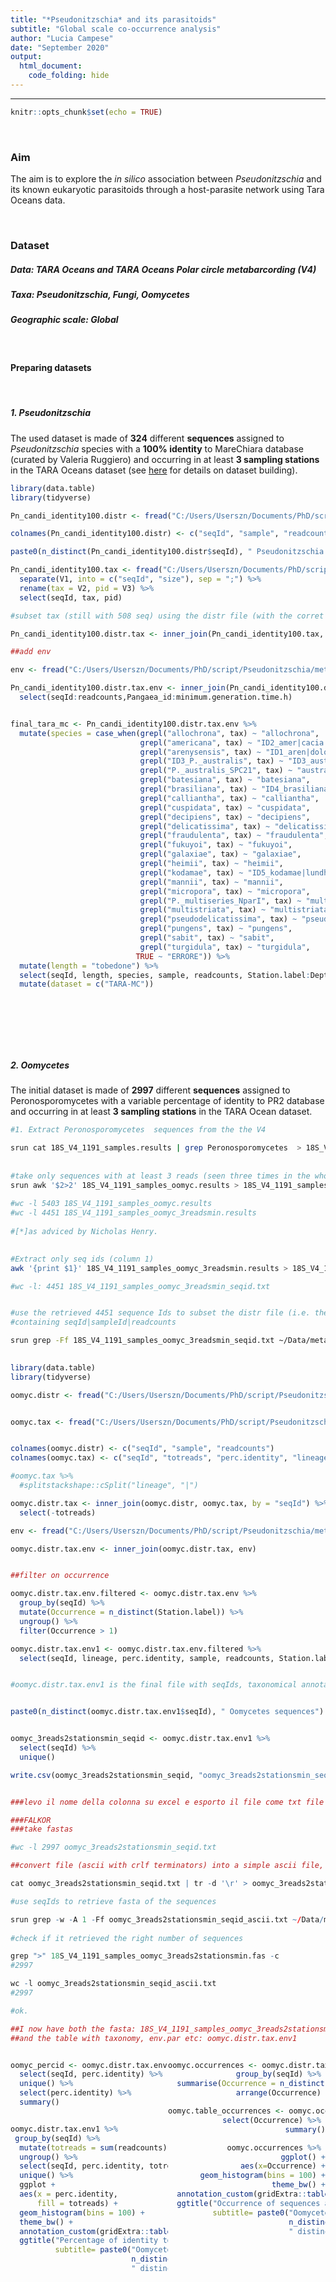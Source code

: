 ```yaml
---
title: "*Pseudonitzschia* and its parasitoids"
subtitle: "Global scale co-occurrence analysis"
author: "Lucia Campese"
date: "September 2020"
output:
  html_document:
    code_folding: hide
---
```

---
  
  ```r
knitr::opts_chunk$set(echo = TRUE)
```

<style>
.column-left{
  float: left;
  width: 50%;
  text-align: left;
}
.column-right{
  float: right;
  width: 50%;
  text-align: right;
}
</style>
  
<br>


### Aim
The aim is to explore the *in silico* association between *Pseudonitzschia* and its known eukaryotic parasitoids through a host-parasite network using Tara Oceans data.

<br>

### Dataset
##### Data: TARA Oceans and TARA Oceans Polar circle metabarcording (V4)
##### Taxa: *Pseudonitzschia*, Fungi, Oomycetes
##### Geographic scale: Global


<br>

#### **Preparing datasets**

<br>

##### 1. *Pseudonitzschia*

The used dataset is made of **324** different **sequences** assigned to *Pseudonitzschia* species with a **100% identity** to MareChiara database (curated by Valeria Ruggiero) and occurring in at least **3 sampling stations** in the TARA Oceans dataset (see [here](https://htmlpreview.github.io/?https://github.com/Iucia/Pseudonitzschia/blob/master/comparison100identity.html "Pn_MC-TARA") for details on dataset building).

```r

library(data.table)
library(tidyverse)

Pn_candi_identity100.distr <- fread("C:/Users/Userszn/Documents/PhD/script/Pseudonitzschia/metaB/V4/cfr100pid/18S_V4_1191_samples_Pncandi_3readsmin_pid100.distr") 

colnames(Pn_candi_identity100.distr) <- c("seqId", "sample", "readcounts")

paste0(n_distinct(Pn_candi_identity100.distr$seqId), " Pseudonitzschia sequence Ids")

Pn_candi_identity100.tax <- fread("C:/Users/Userszn/Documents/PhD/script/Pseudonitzschia/metaB/V4/cfr100pid/Pn_tara_candi_final_pid100.txt") %>%
  separate(V1, into = c("seqId", "size"), sep = ";") %>% 
  rename(tax = V2, pid = V3) %>% 
  select(seqId, tax, pid)

#subset tax (still with 508 seq) using the distr file (with the corret 324 seq) {the aim is to add the taxonomy info}

Pn_candi_identity100.distr.tax <- inner_join(Pn_candi_identity100.tax, Pn_candi_identity100.distr, by = "seqId")

##add env

env <- fread("C:/Users/Userszn/Documents/PhD/script/Pseudonitzschia/metaB/V4/18S_V4_1191_samples_context.tsv")

Pn_candi_identity100.distr.tax.env <- inner_join(Pn_candi_identity100.distr.tax, env) %>% 
  select(seqId:readcounts,Pangaea_id:minimum.generation.time.h)


final_tara_mc <- Pn_candi_identity100.distr.tax.env %>% 
  mutate(species = case_when(grepl("allochrona", tax) ~ "allochrona",
                             grepl("americana", tax) ~ "ID2_amer|cacia|circump|granii",
                             grepl("arenysensis", tax) ~ "ID1_aren|dolo|arc|subcur",
                             grepl("ID3_P._australis", tax) ~ "ID3_australis|multiseries",
                             grepl("P._australis_SPC21", tax) ~ "australis_single",
                             grepl("batesiana", tax) ~ "batesiana",
                             grepl("brasiliana", tax) ~ "ID4_brasiliana|lineola",
                             grepl("calliantha", tax) ~ "calliantha",
                             grepl("cuspidata", tax) ~ "cuspidata",
                             grepl("decipiens", tax) ~ "decipiens",
                             grepl("delicatissima", tax) ~ "delicatissima",
                             grepl("fraudulenta", tax) ~ "fraudulenta",
                             grepl("fukuyoi", tax) ~ "fukuyoi",
                             grepl("galaxiae", tax) ~ "galaxiae",
                             grepl("heimii", tax) ~ "heimii",
                             grepl("kodamae", tax) ~ "ID5_kodamae|lundholmiae",
                             grepl("mannii", tax) ~ "mannii",
                             grepl("micropora", tax) ~ "micropora",
                             grepl("P._multiseries_NparI", tax) ~ "multiseries_single",
                             grepl("multistriata", tax) ~ "multistriata",
                             grepl("pseudodelicatissima", tax) ~ "pseudodelicatissima",
                             grepl("pungens", tax) ~ "pungens",
                             grepl("sabit", tax) ~ "sabit",
                             grepl("turgidula", tax) ~ "turgidula",
                            TRUE ~ "ERRORE")) %>% 
  mutate(length = "tobedone") %>% 
  select(seqId, length, species, sample, readcounts, Station.label:Depth.chloro.max) %>%
  mutate(dataset = c("TARA-MC"))
```

<br>

<br>


<br>

##### 2. Oomycetes

The initial dataset is made of **2997** different **sequences** assigned to Peronosporomycetes with a variable percentage of identity to PR2 database and occurring in at least **3 sampling stations** in the TARA Ocean dataset. 

```bash
#1. Extract Peronosporomycetes  sequences from the the V4

srun cat 18S_V4_1191_samples.results | grep Peronosporomycetes  > 18S_V4_1191_samples_oomyc.results &
  
  
#take only sequences with at least 3 reads (seen three times in the whole dataset) [*]
srun awk '$2>2' 18S_V4_1191_samples_oomyc.results > 18S_V4_1191_samples_oomyc_3readsmin.results &
  
#wc -l 5403 18S_V4_1191_samples_oomyc.results
#wc -l 4451 18S_V4_1191_samples_oomyc_3readsmin.results
  
#[*]as adviced by Nicholas Henry.
  

#Extract only seq ids (column 1)
awk '{print $1}' 18S_V4_1191_samples_oomyc_3readsmin.results > 18S_V4_1191_samples_oomyc_3readsmin_seqid.txt

#wc -l: 4451 18S_V4_1191_samples_oomyc_3readsmin_seqid.txt


#use the retrieved 4451 sequence Ids to subset the distr file (i.e. the one 
#containing seqId|sampleId|readcounts

srun grep -Ff 18S_V4_1191_samples_oomyc_3readsmin_seqid.txt ~/Data/metaB/V4/18S_V4_1191_samples.distr > 18S_V4_1191_samples_oomyc_3readsmin.distr &
  

```

```r
library(data.table)
library(tidyverse)

oomyc.distr <- fread("C:/Users/Userszn/Documents/PhD/script/Pseudonitzschia/metaB/V4/Parasites/Oomiceti/18S_V4_1191_samples_oomyc_3readsmin.distr")


oomyc.tax <- fread("C:/Users/Userszn/Documents/PhD/script/Pseudonitzschia/metaB/V4/Parasites/Oomiceti/18S_V4_1191_samples_oomyc_3readsmin.results", header = F, sep = "\t") #17 sequences


colnames(oomyc.distr) <- c("seqId", "sample", "readcounts")
colnames(oomyc.tax) <- c("seqId", "totreads", "perc.identity", "lineage", "idpr2")

#oomyc.tax %>% 
  #splitstackshape::cSplit("lineage", "|")

oomyc.distr.tax <- inner_join(oomyc.distr, oomyc.tax, by = "seqId") %>% 
  select(-totreads)

env <- fread("C:/Users/Userszn/Documents/PhD/script/Pseudonitzschia/metaB/V4/18S_V4_1191_samples_context.tsv")

oomyc.distr.tax.env <- inner_join(oomyc.distr.tax, env)


##filter on occurrence

oomyc.distr.tax.env.filtered <- oomyc.distr.tax.env %>% 
  group_by(seqId) %>% 
  mutate(Occurrence = n_distinct(Station.label)) %>% 
  ungroup() %>% 
  filter(Occurrence > 1)

oomyc.distr.tax.env1 <- oomyc.distr.tax.env.filtered %>% 
  select(seqId, lineage, perc.identity, sample, readcounts, Station.label:Depth.chloro.max)


#oomyc.distr.tax.env1 is the final file with seqIds, taxonomical annotation, distribution and environmental info


paste0(n_distinct(oomyc.distr.tax.env1$seqId), " Oomycetes sequences")


oomyc_3reads2stationsmin_seqid <- oomyc.distr.tax.env1 %>% 
  select(seqId) %>% 
  unique()

write.csv(oomyc_3reads2stationsmin_seqid, "oomyc_3reads2stationsmin_seqid.csv", row.names = F)


###levo il nome della colonna su excel e esporto il file come txt file e lo porto su falkor 
```

```r

###FALKOR
###take fastas

#wc -l 2997 oomyc_3reads2stationsmin_seqid.txt

##convert file (ascii with crlf terminators) into a simple ascii file, in order to be grepped with the fasta file (simple ascii):

cat oomyc_3reads2stationsmin_seqid.txt | tr -d '\r' > oomyc_3reads2stationsmin_seqid_ascii.txt

#use seqIds to retrieve fasta of the sequences

srun grep -w -A 1 -Ff oomyc_3reads2stationsmin_seqid_ascii.txt ~/Data/metaB/V4/18S_V4_1191_samples.fas --no-group-separator > 18S_V4_1191_samples_oomyc_3reads2stationsmin.fas &
  
#check if it retrieved the right number of sequences

grep ">" 18S_V4_1191_samples_oomyc_3reads2stationsmin.fas -c
#2997

wc -l oomyc_3reads2stationsmin_seqid_ascii.txt
#2997

#ok.

##I now have both the fasta: 18S_V4_1191_samples_oomyc_3reads2stationsmin.fas
##and the table with taxonomy, env.par etc: oomyc.distr.tax.env1
```

<div class="column-left">
```r
oomyc_percid <- oomyc.distr.tax.env1 %>% 
  select(seqId, perc.identity) %>% 
  unique() %>% 
  select(perc.identity) %>% 
  summary()


oomyc.distr.tax.env1 %>% 
 group_by(seqId) %>% 
  mutate(totreads = sum(readcounts)) %>% 
  ungroup() %>% 
  select(seqId, perc.identity, totreads) %>% 
  unique() %>% 
  ggplot + 
  aes(x = perc.identity, 
      fill = totreads) + 
  geom_histogram(bins = 100) + 
  theme_bw() + 
  annotation_custom(gridExtra::tableGrob(oomyc_percid), xmin=70, xmax=80, ymin=600, ymax=900) +
  ggtitle("Percentage of identity to the PR2 reference", 
          subtitle= paste0("Oomycetes, TARA V4; ", 
                           n_distinct(oomyc.distr.tax.env1$seqId), 
                           " distinct amplicons"))
```
</div><div class="column-right">
```r
oomyc.occurrences <- oomyc.distr.tax.env1 %>% 
  group_by(seqId) %>% 
  summarise(Occurrence = n_distinct(Station.label)) %>% 
  arrange(Occurrence) 

oomyc.table_occurrences <- oomyc.occurrences %>% 
  select(Occurrence) %>% 
  summary()

oomyc.occurrences %>% 
  ggplot() +
  aes(x=Occurrence) +
  geom_histogram(bins = 100) +
  theme_bw() +
  annotation_custom(gridExtra::tableGrob(oomyc.table_occurrences), xmin=25, xmax=55, ymin=400, ymax=750) +
  ggtitle("Occurrence of sequences along stations", 
          subtitle= paste0("Oomycetes, TARA V4; ", 
                           n_distinct(oomyc.occurrences$seqId), 
                           " distinct amplicons"))
```
</div>
```r
library(maps)

world_map <- map_data("world")
p <- ggplot() + coord_fixed()

base_world3 <- p + geom_polygon(data=world_map,aes(x=long, y=lat,group=group),colour="gray80",size=0.2, fill="gray80")+
  theme_bw() + coord_fixed()


#map
oomyc.map <- oomyc.distr.tax.env1 %>% 
  group_by(Station.label) %>% 
  mutate(Lat= mean(Latitude),
         Long=mean(Longitude),
         abundance.per.station = sum(readcounts),
         richness.per.station.amplicons = n_distinct(seqId)) %>%
  ungroup() %>% 
  select(seqId, Station.label, Lat, Long, abundance.per.station,
         richness.per.station.amplicons) %>% unique()

base_world3+
  geom_point(data=oomyc.map,
             aes(x = Long, y = Lat, 
                 size = abundance.per.station,
                 fill = richness.per.station.amplicons),
             pch = 21, col = "black") +
  scale_fill_viridis_c() +
  theme_minimal() +
  theme(legend.text=element_text(size=10)) +
  ggtitle("Oomycetes abundance and richness per station (V4)", "") 


####map
fungi.map <- Fungi.distr.tax.env1 %>% 
  group_by(Station.label) %>% 
  mutate(Lat= mean(Latitude),
         Long=mean(Longitude),
         abundance.per.station = sum(readcounts),
         richness.per.station.amplicons = n_distinct(seqId)) %>%
  ungroup() %>% 
  select(seqId, Station.label, Lat, Long, abundance.per.station,
         richness.per.station.amplicons) %>% unique()

base_world3+
  geom_point(data=fungi.map,
             aes(x = Long, y = Lat, 
                 size = abundance.per.station,
                 fill = richness.per.station.amplicons),
             pch = 21, col = "black") +
  scale_fill_viridis_c() +
  theme_minimal() +
  theme(legend.text=element_text(size=10)) +
  ggtitle("Fungi abundance and richness per station (V4)", "") 






tbm_pseudonitzschia <- final_tara_mc %>% 
  select(seqId, sample:Depth.chloro.max) %>% 
  mutate(taxogroup = "Pseudonitzschia")

tbm_fungi <- Fungi.distr.tax.env1 %>% 
  select(seqId, sample:Depth.chloro.max) %>% 
  mutate(taxogroup = "Fungi")

tbm_oomyc <- oomyc.distr.tax.env1 %>% 
  select(seqId, sample:Depth.chloro.max) %>% 
  mutate(taxogroup = "Oomycetes") 



pn_oomyc_fungi.map <- rbind(tbm_pseudonitzschia, tbm_oomyc, tbm_fungi) %>% 
  group_by(Station.label) %>% 
  mutate(Lat= mean(Latitude),
         Long=mean(Longitude)) %>% 
  ungroup() %>% 
  group_by(Station.label, taxogroup) %>% 
  mutate(abundance.per.station = sum(readcounts),
         richness.per.station.amplicons = n_distinct(seqId)) %>%
  ungroup() %>% 
  select(seqId, Station.label, Lat, Long, abundance.per.station,
         richness.per.station.amplicons, taxogroup) %>% unique()

base_world3+
  geom_point(data=pn_oomyc_fungi.map,
             aes(x = Long, y = Lat, 
                 size = abundance.per.station,
                 fill = taxogroup),
             pch = 21, col = "black") +
  #scale_fill_viridis_c() +
  theme_minimal() +
  theme(legend.text=element_text(size=10)) +
  ggtitle("Abundance and richness per station (V4)", "") 
```

<br>

<br>



##### 3. Fungi

The initial dataset is made of **34523** different **sequences** assigned to Fungi with a variable percentage of identity to PR2 database and occurring in at least **3 sampling stations** in the TARA Oceans dataset. 
 

```r

library(data.table)
library(tidyverse)

Fungi.distr <- fread("C:/Users/Userszn/Documents/PhD/script/Pseudonitzschia/metaB/V4/Parasites/Fungi/18S_V4_1191_samples_Fungi_3readsmin.distr")

Fungi.tax <- fread("C:/Users/Userszn/Documents/PhD/script/Pseudonitzschia/metaB/V4/Parasites/Fungi/18S_V4_1191_samples_Fungi_3readsmin.results", header = F, sep = "\t") #17 sequences


colnames(Fungi.distr) <- c("seqId", "sample", "readcounts")
colnames(Fungi.tax) <- c("seqId", "totreads", "perc.identity", "lineage", "idpr2")


#Fungi.tax %>% 
#  splitstackshape::cSplit("lineage", "|") %>%
#  filter(lineage_06 != "Fungi")

##checked sono tutti funghi


Fungi.distr.tax <- inner_join(Fungi.distr, Fungi.tax, by = "seqId") %>%
  select(-totreads)


env <- fread("C:/Users/Userszn/Documents/PhD/script/Pseudonitzschia/metaB/V4/18S_V4_1191_samples_context.tsv")

Fungi.distr.tax.env <- inner_join(Fungi.distr.tax, env)


##filter on occurrence

Fungi.distr.tax.env.filtered <- Fungi.distr.tax.env %>% 
  group_by(seqId) %>% 
  mutate(Occurrence = n_distinct(Station.label)) %>% 
  ungroup() %>% 
  filter(Occurrence > 1)

Fungi.distr.tax.env1 <- Fungi.distr.tax.env.filtered %>% 
  select(seqId, lineage, perc.identity, sample, readcounts, Station.label:Depth.chloro.max)


#Fungi.distr.tax.env1 is the final file with seqIds, taxonomical annotation, distribution and environmental info


paste0(n_distinct(Fungi.distr.tax.env1$seqId), " Fungi sequences")


Fungi_3reads2stationsmin_seqid <- Fungi.distr.tax.env1 %>% 
  select(seqId) %>% 
  unique()

write.csv(Fungi_3reads2stationsmin_seqid, "Fungi_3reads2stationsmin_seqid.csv", row.names = F)


###levo il nome della colonna su excel e esporto il file come txt file e lo porto su falkor 

```

```r

###FALKOR
###take fastas

#wc -l 34523 Fungi_3reads2stationsmin_seqid.txt

##convert file (ascii with crlf terminators) into a simple ascii file, in order to be grepped with the fasta file (simple ascii):

cat Fungi_3reads2stationsmin_seqid.txt | tr -d '\r' > Fungi_3reads2stationsmin_seqid_ascii.txt

#use seqIds  to retrieve fasta of the sequences
srun grep -w -A 1 -Ff Symbionts/Fungi_3reads2stationsmin_seqid_ascii.txt 18S_V4_1191_samples.fas --no-group-separator > 18S_V4_1191_samples_Fungi_3reads2stationsmin.fas &
  
#check if it retrieved the right number of sequences

grep ">" 18S_V4_1191_samples_Fungi_3reads2stationsmin.fas -c
#34523
wc -l Fungi_3reads2stationsmin_seqid_ascii.txt
#34523

#ok.

##I now have both the fasta: 18S_V4_1191_samples_Fungi_3reads2stationsmin.fas
##and the table with taxonomy, env.par etc: Fungi.distr.tax.env1
```


<div class="column-left">
```r

Fungi_percid <- Fungi.distr.tax.env1 %>% 
  select(seqId,perc.identity) %>%
  unique() %>% 
  select(perc.identity) %>% 
  summary()



Fungi.distr.tax.env1 %>% 
  group_by(seqId) %>% 
  mutate(totreads = sum(readcounts)) %>% 
  ungroup() %>% 
  select(seqId, perc.identity, totreads) %>% 
  unique() %>% 
  ggplot + 
  aes(x = perc.identity, 
      fill = totreads) + 
  geom_histogram(bins = 100) + 
  theme_bw() + 
  # xlim(90,100) +
  annotation_custom(gridExtra::tableGrob(Fungi_percid), xmin=80, xmax=90, ymin=6000, ymax=12000) +
  ggtitle("Percentage of identity to the PR2 reference", 
          subtitle= paste0("Fungi, TARA V4; ", 
                           n_distinct(Fungi.distr.tax.env1$seqId), 
                           " distinct amplicons"))

```
</div><div class="column-right">
```r

Fungi.occurrences <- Fungi.distr.tax.env1 %>% 
  group_by(seqId) %>% 
  summarise(Occurrence = n_distinct(Station.label)) %>% 
  arrange(Occurrence) 


fungi.table_occurrences <- Fungi.occurrences %>% 
  select(Occurrence) %>% 
  summary()


Fungi.occurrences %>% 
  ggplot() +
  aes(x=Occurrence) +
  geom_histogram(bins = 100) +
  theme_bw() +
  annotation_custom(gridExtra::tableGrob(fungi.table_occurrences), xmin=25, xmax=55, ymin=7500, ymax=10000) +
  ggtitle("Occurrence of sequences along stations", 
          subtitle= paste0("Fungi, TARA V4; ", 
                           n_distinct(Fungi.occurrences$seqId), 
                           " distinct amplicons"))

```
</div>


<br>

<br> 

<br> 


The dataset is then split into two groups according on the percentage of identity (pid) to the PR2 database:

a. group of sequences with pid $\geqslant$ 80

b. group of sequences with pid < 80


```r

Fungi.distr.tax.env1.pidgr <- Fungi.distr.tax.env1 %>% 
  mutate(pid.group = case_when(perc.identity >= 80 ~ "high.pid",
                               perc.identity < 80 ~ "low.pid"))


Fungi.split <- split(Fungi.distr.tax.env1.pidgr, Fungi.distr.tax.env1.pidgr$pid.group)
list2env(Fungi.split, .GlobalEnv)

Fungi.distr.tax.env1.pidgr.annot <- Fungi.distr.tax.env1.pidgr %>%
  group_by(pid.group) %>% 
  summarise(amount = n_distinct(seqId)) %>% 
  ungroup()
  
pie(Fungi.distr.tax.env1.pidgr.annot$amount,
labels = c(paste0("Pid \u2265 80: ", n_distinct(high.pid$seqId), " amplicons"),
           paste0("Pid < 80: ", n_distinct(low.pid$seqId), " amplicons")),
  col=c("forestgreen", "deeppink3"),
  main = "Fungi: Percentage of identity to PR2")



n_distinct(high.pid$seqId) + n_distinct(low.pid$seqId) == n_distinct(Fungi.distr.tax.env1$seqId)

```


The sequences in fasta format are then extracterd for the high percentage group and blasted against a cleaned reference database of dinoflagellates.


```r

fungi.high.pid.seqid <- high.pid %>% 
  select(seqId) %>% 
  unique()

write.csv(fungi.high.pid.seqid, "fungi.high.pid.seqid.csv", row.names = F)

###levo il nome della colonna su excel e esporto il file come txt file e lo porto su falkor 
 
###rsync -avz --progress /drives/c/Users/Userszn/Documents/PhD/Git/bin/Pseudonitzschia/fungi.high.pid.seqid.txt lcampese@193.205.231.59:/home/lcampese/Data/metaB/V4/Parasites/Fungi/
```

```r

###FALKOR
###take fastas

#wc -l fungi.high.pid.seqid.txt: 19406 

##convert file (ascii with crlf terminators) into a simple ascii file, in order to be grepped with the fasta file (simple ascii):

cat fungi.high.pid.seqid.txt | tr -d '\r' > fungi.high.pid.seqid.ascii.txt

#use seqIds  to retrieve fasta of the sequences
srun grep -w -A 1 -Ff fungi.high.pid.seqid.ascii.txt /home/lcampese/Data/metaB/V4/18S_V4_1191_samples.fas --no-group-separator > 18S_V4_1191_samples.fungi.high.pid.fas &
  
#check if it retrieved the right number of sequences

grep ">" 18S_V4_1191_samples.fungi.high.pid.fas -c
#19406
wc -l fungi.high.pid.seqid.ascii.txt
#19406

#ok

##I now have both the fasta: 18S_V4_1191_samples.fungi.high.pid.fas
##and the table with taxonomy, env.par etc: high.pid
```


```r
#Falkor:

#1)	Trasformo il dataset Dino in formato database 
makeblastdb -in dino.fasta -dbtype nucl -parse_seqids -out dino_db

#3)	Blast con max_target_seqs 1 (mi serve solo il best hit)
blastn -db dino_db -perc_identity 97 -query 18S_V4_1191_samples.fungi.high.pid.fas -outfmt 6 -max_target_seqs 1 -num_threads 8 -out fungi.highpid.checkdino.txt &

#output: wc -l: fungi.highpid.checkdino.txt 
#1223
```



```r

fungi.highpid.checkdino <- fread("C:/Users/Userszn/Documents/PhD/script/Pseudonitzschia/metaB/V4/Parasites/Fungi/fungi.highpid.checkdino.txt", header = F)

fungi.highpid.checkdino_seqIds <- fungi.highpid.checkdino %>% 
  select(V1) %>% 
  separate(V1, into = c("seqId", "size"), sep = ";") %>% 
  select(seqId)


high.pid.annot <- high.pid %>% 
  mutate(tax = ifelse(seqId %in% fungi.highpid.checkdino_seqIds$seqId, "dino", "nondino")) %>% 
  select(seqId, perc.identity, tax) %>% 
  group_by(tax) %>% 
  summarise(amount = n_distinct(seqId)) %>% 
  ungroup()


pie(high.pid.annot$amount,
labels = c(paste0("Assigned to dinoflagellates:
", n_distinct(fungi.highpid.checkdino_seqIds$seqId), " amplicons"),
                                   paste0("Not assigned to dinoflagellates:
", (n_distinct(high.pid$seqId) - n_distinct(fungi.highpid.checkdino_seqIds$seqId)), " amplicons")),
    col=c("yellowgreen", "darkgreen"),
    main = "Actual taxonomy of Fungi with pid to PR2 \u2265 80 ")
```

The blast results show that 1223 out of the initial 19406 sequences taxonomically assigned to Fungi are actually belonging to dinoflagellates.

<br>

The dataset is being cleaned by removing the misassignations and sequences in fasta format are then retrieved.

```r
high.pid.cleaned <- high.pid %>% 
  filter(! seqId %in% fungi.highpid.checkdino_seqIds$seqId)


n_distinct(high.pid$seqId) - n_distinct(fungi.highpid.checkdino_seqIds$seqId) == n_distinct(high.pid.cleaned$seqId)


high.pid.cleaned.seqid <- high.pid.cleaned %>% 
  select(seqId) %>% 
  unique()

write.csv(high.pid.cleaned.seqid, "high.pid.cleaned.seqid.csv", row.names = F)

###levo il nome della colonna su excel e esporto il file come txt file e lo porto su falkor 
 
###rsync -avz --progress /drives/c/Users/Userszn/Documents/PhD/Git/bin/Pseudonitzschia/high.pid.cleaned.seqid.txt lcampese@193.205.231.59:/home/lcampese/Data/metaB/V4/Parasites/Fungi/
```

```r
###FALKOR
###take fastas

#wc -l high.pid.cleaned.seqid.txt:  18183

##convert file (ascii with crlf terminators) into a simple ascii file, in order to be grepped with the fasta file (simple ascii):

cat high.pid.cleaned.seqid.txt | tr -d '\r' > high.pid.cleaned.seqid.ascii.txt

#use seqIds  to retrieve fasta of the sequences
srun grep -w -A 1 -Ff high.pid.cleaned.seqid.ascii.txt /home/lcampese/Data/metaB/V4/18S_V4_1191_samples.fas --no-group-separator > 18S_V4_1191_samples.fungi.highpid.cleaned.fas &
  
#check if it retrieved the right number of sequences

grep ">" 18S_V4_1191_samples.fungi.highpid.cleaned.fas -c
#18183
wc -l high.pid.cleaned.seqid.ascii.txt
#18183

#ok

#I now have both the fasta: 18S_V4_1191_samples.fungi.highpid.cleaned.fas
##and the table with taxonomy, env.par etc: high.pid.cleaned
```

The final dataset is made of **18183 sequences** .



<br>

To be done:

<br>

Let's look at the low.pid group and check manually if some sequence with a percentage of identity around 75% are actually Fungi